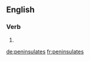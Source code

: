 ==English==

===Verb===
{{head|en}}

# {{en-third-person singular of|peninsulate}}

[[de:peninsulates]]
[[fr:peninsulates]]